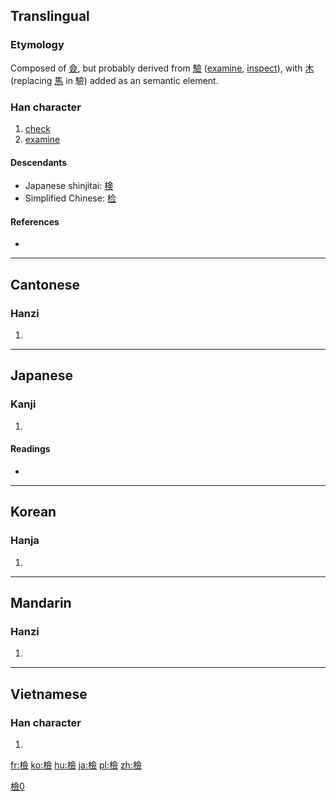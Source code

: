 {{also|检|検}}
==Translingual==
{{ja-forms|[[検]]|[[检]]|檢}}

===Etymology===
{{Han etyl}}
Composed of [[僉]], but probably derived from [[驗]] ([[examine]], [[inspect]]), with [[木]] (replacing [[馬]] in 驗) added as an semantic element.

===Han character===
{{Han char|rn=75|rad=木|as=13|sn=17|four=4898<sub>6</sub>|canj=木人一人 (DOMO)|ids=⿰[[木]][[僉]]}}

# [[check]]
# [[examine]]

====Descendants====
* Japanese shinjitai: [[検]]
* Simplified Chinese: [[检]]

====References====
* {{Han ref|kx=0557.190|dkj=15684|dj=0946.250|hdz=21303.030|uh=6AA2|ud=27298|bh=C0CB|bd=49355}}

----

==Cantonese==

===Hanzi===
{{yue-hanzi|jyut=gim2|y=gim2|sim=检}}

# {{defn|lang=yue|sort=木13}}

----

==Japanese==

===Kanji===
{{ja-kanji|grade=|rs=木13|style=ky|shin=検}}

# {{defn|lang=ja|sort=木13}}

====Readings====
* {{ja-readings|on=[[けん]] (ken)|kun=[[しらべる]] (shiraberu)}}

----

==Korean==

===Hanja===
{{ko-hanja|hangeul=검|eumhun=|rv=geom|mr=kŏm|y=kem}}

# {{defn|lang=ko|sort=木13}}

----

==Mandarin==

===Hanzi===
{{cmn-hanzi|sim=检|pin=[[jiǎn]] ([[jian3]]), [[sà]] ([[sa4]])|wg=chien<sup>3</sup>, sa<sup>4</sup>}}

# {{defn|lang=cmn|sort=木13}}

----

==Vietnamese==

===Han character===
{{vi-hantu|[[kiểm]], [[ghém]]|rs=木13}}

# {{defn|lang=vi|sort=木13}}

[[Category:CJKV characters simplified differently in Japan and China|檢0]]

[[fr:檢]]
[[ko:檢]]
[[hu:檢]]
[[ja:檢]]
[[pl:檢]]
[[zh:檢]]